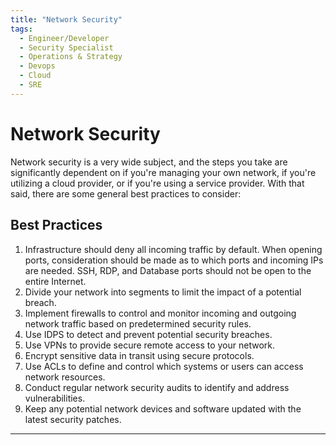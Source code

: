 ```yaml
---
title: "Network Security"
tags:
  - Engineer/Developer
  - Security Specialist
  - Operations & Strategy
  - Devops
  - Cloud
  - SRE
---
```



<TagProvider>
<TagFilter />

# Network Security

<TagList tags={frontmatter.tags} />
<AttributionList contributors={frontmatter.contributors} />

Network security is a very wide subject, and the steps you take are significantly dependent on if you're managing your
own network, if you're utilizing a cloud provider, or if you're using a service provider. With that said, there are some
general best practices to consider:

## Best Practices

1. Infrastructure should deny all incoming traffic by default. When opening ports, consideration should be made as to
which ports and incoming IPs are needed. SSH, RDP, and Database ports should not be open to the entire Internet.
2. Divide your network into segments to limit the impact of a potential breach.
3. Implement firewalls to control and monitor incoming and outgoing network traffic based on predetermined security
rules.
4. Use IDPS to detect and prevent potential security breaches.
5. Use VPNs to provide secure remote access to your network.
6. Encrypt sensitive data in transit using secure protocols.
7. Use ACLs to define and control which systems or users can access network resources.
8. Conduct regular network security audits to identify and address vulnerabilities.
9. Keep any potential network devices and software updated with the latest security patches.

---

</TagProvider>
<ContributeFooter />
